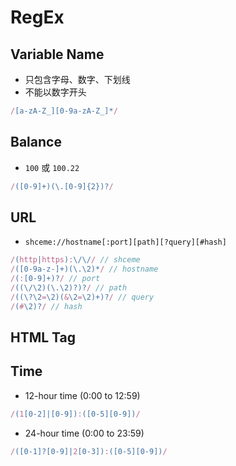 # RegEx
## Variable Name
- 只包含字母、数字、下划线
- 不能以数字开头
```js
/[a-zA-Z_][0-9a-zA-Z_]*/
```
## Balance
- `100` 或 `100.22`
```js
/([0-9]+)(\.[0-9]{2})?/
```
## URL
- `shceme://hostname[:port][path][?query][#hash]`
```js
/(http|https):\/\// // shceme
/([0-9a-z-]+)(\.\2)*/ // hostname
/(:[0-9]+)?/ // port
/((\/\2)(\.\2)?)?/ // path
/((\?\2=\2)(&\2=\2)+)?/ // query
/(#\2)?/ // hash
```
## HTML Tag
## Time
- 12-hour time (0:00 to 12:59)
```js
/(1[0-2]|[0-9]):([0-5][0-9])/
```

- 24-hour time (0:00 to 23:59)
```js
/([0-1]?[0-9]|2[0-3]):([0-5][0-9])/
```
